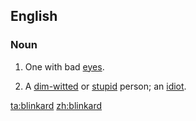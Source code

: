 ==English==

===Noun===
{{en-noun}}

# {{obsolete}} One with bad [[eyes]].
# A [[dim-witted]] or [[stupid]] person; an [[idiot]].

[[ta:blinkard]]
[[zh:blinkard]]